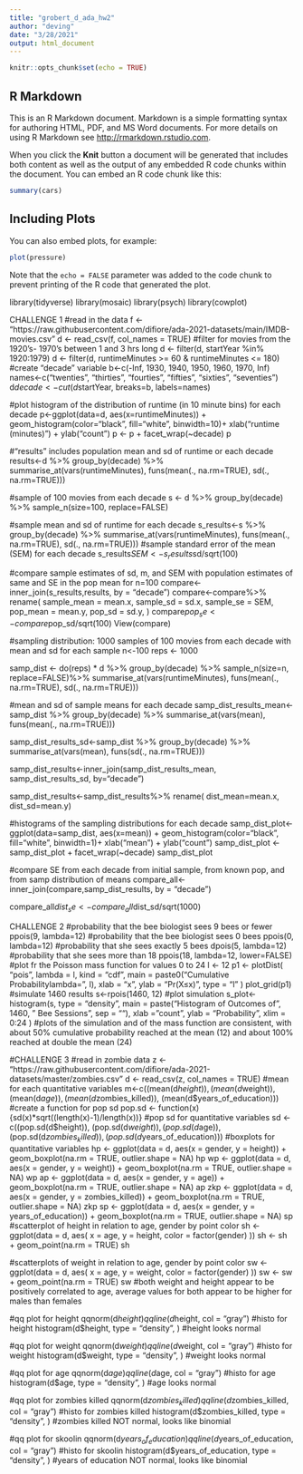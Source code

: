 ```yaml
---
title: "grobert_d_ada_hw2"
author: "deving"
date: "3/28/2021"
output: html_document
---
```


```r
knitr::opts_chunk$set(echo = TRUE)
```

## R Markdown

This is an R Markdown document. Markdown is a simple formatting syntax for authoring HTML, PDF, and MS Word documents. For more details on using R Markdown see <http://rmarkdown.rstudio.com>.

When you click the **Knit** button a document will be generated that includes both content as well as the output of any embedded R code chunks within the document. You can embed an R code chunk like this:

```r
summary(cars)
```

## Including Plots

You can also embed plots, for example:

```r
plot(pressure)
```

Note that the `echo = FALSE` parameter was added to the code chunk to prevent printing of the R code that generated the plot.

library(tidyverse)
library(mosaic)
library(psych)
library(cowplot)


CHALLENGE 1
#read in the data
f <- "https://raw.githubusercontent.com/difiore/ada-2021-datasets/main/IMDB-movies.csv"
d <- read_csv(f, col_names = TRUE)
#filter for movies from the 1920's- 1970's between 1 and 3 hrs long
d <- filter(d, startYear %in% 1920:1979)
d <- filter(d, runtimeMinutes >= 60 & runtimeMinutes <= 180)
#create "decade" variable
b<-c(-Inf, 1930, 1940, 1950, 1960, 1970, Inf)
names<-c("twenties", "thirties", "fourties", "fifties", "sixties", "seventies")
d$decade<-cut(d$startYear, breaks=b, labels=names)

#plot histogram of the distribution of runtime (in 10 minute bins) for each decade
p<-ggplot(data=d, aes(x=runtimeMinutes)) + 
  geom_histogram(color="black", fill="white", binwidth=10)+
    xlab("runtime (minutes)") +
    ylab("count")
p <- p + facet_wrap(~decade)
p

#"results" includes population mean and sd of runtime or each decade
results<-d %>%
  group_by(decade) %>%
  summarise_at(vars(runtimeMinutes), funs(mean(., na.rm=TRUE), sd(.,              na.rm=TRUE)))

#sample of 100 movies from each decade
s <- d %>% group_by(decade) %>% sample_n(size=100, replace=FALSE)

#sample mean and sd of runtime for each decade
s_results<-s %>%
  group_by(decade) %>%
  summarise_at(vars(runtimeMinutes), funs(mean(., na.rm=TRUE), sd(.,              na.rm=TRUE)))
#sample standard error of the mean (SEM) for each decade 
s_results$SEM<-s_results$sd/sqrt(100)

#compare sample estimates of sd, m, and SEM with population estimates of same and SE in the pop mean for n=100
compare<-inner_join(s_results,results, by = "decade")
compare<-compare%>%
  rename(
  sample_mean = mean.x,
  sample_sd = sd.x,
  sample_se = SEM,
  pop_mean = mean.y,
  pop_sd = sd.y,
  )
compare$pop_se<-compare$pop_sd/sqrt(100)
View(compare)

#sampling distribution: 1000 samples of 100 movies from each decade with mean and sd for each sample
n<-100
reps <- 1000

samp_dist <-
  do(reps) * d %>% 
  group_by(decade) %>% 
  sample_n(size=n, replace=FALSE)%>%
  summarise_at(vars(runtimeMinutes), funs(mean(., na.rm=TRUE), sd(.,              na.rm=TRUE)))
  
#mean and sd of sample means for each decade
samp_dist_results_mean<-samp_dist %>%
  group_by(decade) %>%
  summarise_at(vars(mean), funs(mean(., na.rm=TRUE)))
  
samp_dist_results_sd<-samp_dist %>%
  group_by(decade) %>%
  summarise_at(vars(mean), funs(sd(., na.rm=TRUE)))

samp_dist_results<-inner_join(samp_dist_results_mean, samp_dist_results_sd, by="decade")

samp_dist_results<-samp_dist_results%>%
  rename(
  dist_mean=mean.x,
  dist_sd=mean.y)
  
#histograms of the sampling distributions for each decade
samp_dist_plot<-ggplot(data=samp_dist, aes(x=mean)) + 
  geom_histogram(color="black", fill="white", binwidth=1)+
    xlab("mean") +
    ylab("count")
samp_dist_plot <- samp_dist_plot + facet_wrap(~decade)
samp_dist_plot

#compare SE from each decade from initial sample, from known pop, and from samp distribution of means
compare_all<-inner_join(compare,samp_dist_results, by = "decade")

compare_all$dist_se<-compare_all$dist_sd/sqrt(1000)

CHALLENGE 2
#probability that the bee biologist sees 9 bees or fewer
ppois(9, lambda=12)
#probability that the bee biologist sees 0 bees
ppois(0, lambda=12)
#probability that she sees exactly 5 bees
dpois(5, lambda=12)
#probability that she sees more than 18
ppois(18, lambda=12, lower=FALSE)
#plot fr the Poisson mass function for values 0 to 24
l <- 12
p1 <-
  plotDist(
    "pois",
    lambda = l,
    kind = "cdf",
    main = paste0("Cumulative Probability\nwith lambda=", l),
    xlab = "x",
    ylab = "Pr(X≤x)",
    type = "l"
  )
plot_grid(p1)
#simulate 1460 results
s<-rpois(1460, 12)
#plot simulation
s_plot<-histogram(s,
    type = "density",
    main = paste("Histogram of Outcomes of ", 1460, " Bee Sessions", sep = ""),
    xlab = "count",
    ylab = "Probability",
    xlim = 0:24
  )
#plots of the simulation and of the mass function are consistent, with about 50% cumulative probability reached at the mean (12) and about 100% reached at double the mean (24)

#CHALLENGE 3
#read in zombie data
z <- "https://raw.githubusercontent.com/difiore/ada-2021-datasets/master/zombies.csv"
d <- read_csv(z, col_names = TRUE)
#mean for each quantitative variables
m<-c((mean(d$height)), (mean(d$weight)),  (mean(d$age)), (mean(d$zombies_killed)), (mean(d$years_of_education)))
#create a function for pop sd
pop.sd <- function(x){sd(x)*sqrt((length(x)-1)/length(x))}
#pop sd for quantitative variables
sd <- c((pop.sd(d$height)), (pop.sd(d$weight)),  (pop.sd(d$age)), (pop.sd(d$zombies_killed)), (pop.sd(d$years_of_education)))
#boxplots for quantitative variables
hp <- ggplot(data = d, aes(x = gender, y = height)) +
  geom_boxplot(na.rm = TRUE, outlier.shape = NA) 
hp
wp <- ggplot(data = d, aes(x = gender, y = weight)) +
  geom_boxplot(na.rm = TRUE, outlier.shape = NA) 
wp
ap <- ggplot(data = d, aes(x = gender, y = age)) +
  geom_boxplot(na.rm = TRUE, outlier.shape = NA) 
ap
zkp <- ggplot(data = d, aes(x = gender, y = zombies_killed)) +
  geom_boxplot(na.rm = TRUE, outlier.shape = NA) 
zkp
sp <- ggplot(data = d, aes(x = gender, y = years_of_education)) +
  geom_boxplot(na.rm = TRUE, outlier.shape = NA) 
sp
#scatterplot of height in relation to age, gender by point color
sh <- ggplot(data = d, aes(
  x = age,
  y = height,
  color = factor(gender)
)) 
sh <- sh + geom_point(na.rm = TRUE)
sh

#scatterplots of weight in relation to age, gender by point color
sw <- ggplot(data = d, aes(
  x = age,
  y = weight,
  color = factor(gender)
)) 
sw <- sw + geom_point(na.rm = TRUE)
sw
#both weight and height appear to be positively correlated to age, average values for both appear to be higher for males than females

#qq plot for height
qqnorm(d$height)
qqline(d$height, col = "gray")
#histo for height
histogram(d$height,
    type = "density",
 )
#height looks normal

#qq plot for weight
qqnorm(d$weight)
qqline(d$weight, col = "gray")
#histo for weight
histogram(d$weight,
    type = "density",
 )
#weight looks normal

#qq plot for age
qqnorm(d$age)
qqline(d$age, col = "gray")
#histo for age
histogram(d$age,
    type = "density",
 )
#age looks normal

#qq plot for zombies killed
qqnorm(d$zombies_killed)
qqline(d$zombies_killed, col = "gray")
#histo for zombies killed
histogram(d$zombies_killed,
    type = "density",
 )
#zombies killed NOT normal, looks like binomial

#qq plot for skoolin
qqnorm(d$years_of_education)
qqline(d$years_of_education, col = "gray")
#histo for skoolin
histogram(d$years_of_education,
    type = "density",
 )
#years of education NOT normal, looks like binomial


